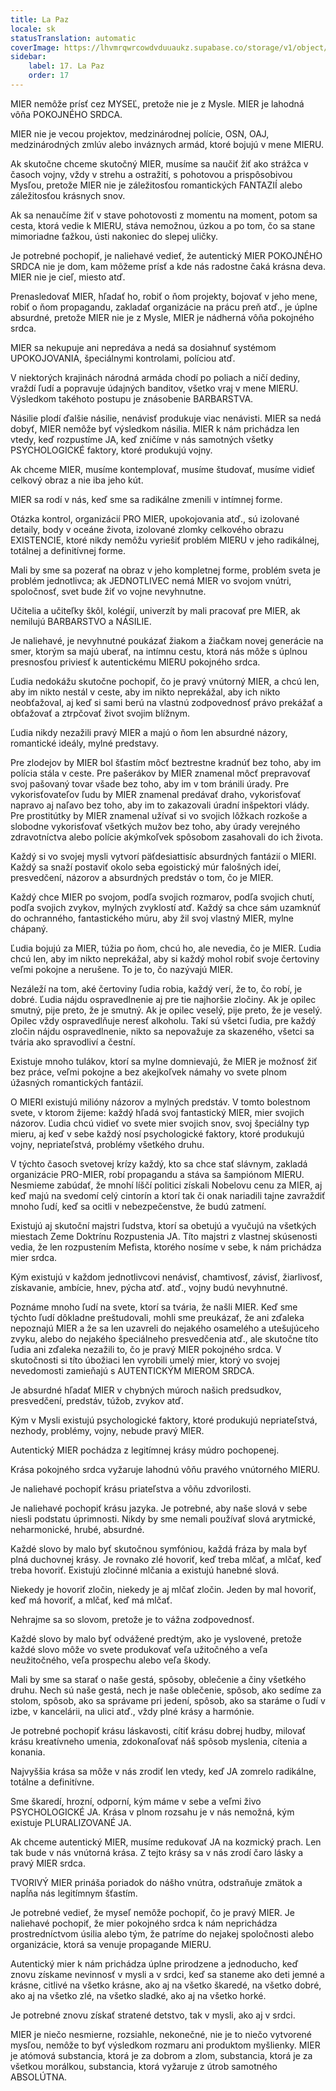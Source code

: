 ```yaml
---
title: La Paz
locale: sk
statusTranslation: automatic
coverImage: https://lhvmrqwrcowdvduuaukz.supabase.co/storage/v1/object/public/strapi-uploads/small_cover-educacion-fundamental.webp-2d51a7828a2b1309555be27f7e2a61a0.webp
sidebar:
    label: 17. La Paz
    order: 17
---
```

MIER nemôže prísť cez MYSEĽ, pretože nie je z Mysle. MIER je lahodná vôňa POKOJNÉHO SRDCA.

MIER nie je vecou projektov, medzinárodnej polície, OSN, OAJ, medzinárodných zmlúv alebo inváznych armád, ktoré bojujú v mene MIERU.

Ak skutočne chceme skutočný MIER, musíme sa naučiť žiť ako strážca v časoch vojny, vždy v strehu a ostražití, s pohotovou a prispôsobivou Mysľou, pretože MIER nie je záležitosťou romantických FANTAZIÍ alebo záležitosťou krásnych snov.

Ak sa nenaučíme žiť v stave pohotovosti z momentu na moment, potom sa cesta, ktorá vedie k MIERU, stáva nemožnou, úzkou a po tom, čo sa stane mimoriadne ťažkou, ústi nakoniec do slepej uličky.

Je potrebné pochopiť, je naliehavé vedieť, že autentický MIER POKOJNÉHO SRDCA nie je dom, kam môžeme prísť a kde nás radostne čaká krásna deva. MIER nie je cieľ, miesto atď.

Prenasledovať MIER, hľadať ho, robiť o ňom projekty, bojovať v jeho mene, robiť o ňom propagandu, zakladať organizácie na prácu preň atď., je úplne absurdné, pretože MIER nie je z Mysle, MIER je nádherná vôňa pokojného srdca.

MIER sa nekupuje ani nepredáva a nedá sa dosiahnuť systémom UPOKOJOVANIA, špeciálnymi kontrolami, políciou atď.

V niektorých krajinách národná armáda chodí po poliach a ničí dediny, vraždí ľudí a popravuje údajných banditov, všetko vraj v mene MIERU. Výsledkom takéhoto postupu je znásobenie BARBARSTVA.

Násilie plodí ďalšie násilie, nenávisť produkuje viac nenávisti. MIER sa nedá dobyť, MIER nemôže byť výsledkom násilia. MIER k nám prichádza len vtedy, keď rozpustíme JA, keď zničíme v nás samotných všetky PSYCHOLOGICKÉ faktory, ktoré produkujú vojny.

Ak chceme MIER, musíme kontemplovať, musíme študovať, musíme vidieť celkový obraz a nie iba jeho kút.

MIER sa rodí v nás, keď sme sa radikálne zmenili v intímnej forme.

Otázka kontrol, organizácií PRO MIER, upokojovania atď., sú izolované detaily, body v oceáne života, izolované zlomky celkového obrazu EXISTENCIE, ktoré nikdy nemôžu vyriešiť problém MIERU v jeho radikálnej, totálnej a definitívnej forme.

Mali by sme sa pozerať na obraz v jeho kompletnej forme, problém sveta je problém jednotlivca; ak JEDNOTLIVEC nemá MIER vo svojom vnútri, spoločnosť, svet bude žiť vo vojne nevyhnutne.

Učitelia a učiteľky škôl, kolégií, univerzít by mali pracovať pre MIER, ak nemilujú BARBARSTVO a NÁSILIE.

Je naliehavé, je nevyhnutné poukázať žiakom a žiačkam novej generácie na smer, ktorým sa majú uberať, na intímnu cestu, ktorá nás môže s úplnou presnosťou priviesť k autentickému MIERU pokojného srdca.

Ľudia nedokážu skutočne pochopiť, čo je pravý vnútorný MIER, a chcú len, aby im nikto nestál v ceste, aby im nikto neprekážal, aby ich nikto neobťažoval, aj keď si sami berú na vlastnú zodpovednosť právo prekážať a obťažovať a ztrpčovať život svojim blížnym.

Ľudia nikdy nezažili pravý MIER a majú o ňom len absurdné názory, romantické ideály, mylné predstavy.

Pre zlodejov by MIER bol šťastím môcť beztrestne kradnúť bez toho, aby im polícia stála v ceste. Pre pašerákov by MIER znamenal môcť prepravovať svoj pašovaný tovar všade bez toho, aby im v tom bránili úrady. Pre vykorisťovateľov ľudu by MIER znamenal predávať draho, vykorisťovať napravo aj naľavo bez toho, aby im to zakazovali úradní inšpektori vlády. Pre prostitútky by MIER znamenal užívať si vo svojich lôžkach rozkoše a slobodne vykorisťovať všetkých mužov bez toho, aby úrady verejného zdravotníctva alebo polície akýmkoľvek spôsobom zasahovali do ich života.

Každý si vo svojej mysli vytvorí päťdesiattisíc absurdných fantázií o MIERI. Každý sa snaží postaviť okolo seba egoistický múr falošných ideí, presvedčení, názorov a absurdných predstáv o tom, čo je MIER.

Každý chce MIER po svojom, podľa svojich rozmarov, podľa svojich chutí, podľa svojich zvykov, mylných zvyklostí atď. Každý sa chce sám uzamknúť do ochranného, fantastického múru, aby žil svoj vlastný MIER, mylne chápaný.

Ľudia bojujú za MIER, túžia po ňom, chcú ho, ale nevedia, čo je MIER. Ľudia chcú len, aby im nikto neprekážal, aby si každý mohol robiť svoje čertoviny veľmi pokojne a nerušene. To je to, čo nazývajú MIER.

Nezáleží na tom, aké čertoviny ľudia robia, každý verí, že to, čo robí, je dobré. Ľudia nájdu ospravedlnenie aj pre tie najhoršie zločiny. Ak je opilec smutný, pije preto, že je smutný. Ak je opilec veselý, pije preto, že je veselý. Opilec vždy ospravedlňuje neresť alkoholu. Takí sú všetci ľudia, pre každý zločin nájdu ospravedlnenie, nikto sa nepovažuje za skazeného, všetci sa tvária ako spravodliví a čestní.

Existuje mnoho tulákov, ktorí sa mylne domnievajú, že MIER je možnosť žiť bez práce, veľmi pokojne a bez akejkoľvek námahy vo svete plnom úžasných romantických fantázií.

O MIERI existujú milióny názorov a mylných predstáv. V tomto bolestnom svete, v ktorom žijeme: každý hľadá svoj fantastický MIER, mier svojich názorov. Ľudia chcú vidieť vo svete mier svojich snov, svoj špeciálny typ mieru, aj keď v sebe každý nosí psychologické faktory, ktoré produkujú vojny, nepriateľstvá, problémy všetkého druhu.

V týchto časoch svetovej krízy každý, kto sa chce stať slávnym, zakladá organizácie PRO-MIER, robí propagandu a stáva sa šampiónom MIERU. Nesmieme zabúdať, že mnohí líščí politici získali Nobelovu cenu za MIER, aj keď majú na svedomí celý cintorín a ktorí tak či onak nariadili tajne zavraždiť mnoho ľudí, keď sa ocitli v nebezpečenstve, že budú zatmení.

Existujú aj skutoční majstri ľudstva, ktorí sa obetujú a vyučujú na všetkých miestach Zeme Doktrínu Rozpustenia JA. Títo majstri z vlastnej skúsenosti vedia, že len rozpustením Mefista, ktorého nosíme v sebe, k nám prichádza mier srdca.

Kým existujú v každom jednotlivcovi nenávisť, chamtivosť, závisť, žiarlivosť, získavanie, ambície, hnev, pýcha atď. atď., vojny budú nevyhnutné.

Poznáme mnoho ľudí na svete, ktorí sa tvária, že našli MIER. Keď sme týchto ľudí dôkladne preštudovali, mohli sme preukázať, že ani zďaleka nepoznajú MIER a že sa len uzavreli do nejakého osamelého a utešujúceho zvyku, alebo do nejakého špeciálneho presvedčenia atď., ale skutočne títo ľudia ani zďaleka nezažili to, čo je pravý MIER pokojného srdca. V skutočnosti si títo úbožiaci len vyrobili umelý mier, ktorý vo svojej nevedomosti zamieňajú s AUTENTICKÝM MIEROM SRDCA.

Je absurdné hľadať MIER v chybných múroch našich predsudkov, presvedčení, predstáv, túžob, zvykov atď.

Kým v Mysli existujú psychologické faktory, ktoré produkujú nepriateľstvá, nezhody, problémy, vojny, nebude pravý MIER.

Autentický MIER pochádza z legitímnej krásy múdro pochopenej.

Krása pokojného srdca vyžaruje lahodnú vôňu pravého vnútorného MIERU.

Je naliehavé pochopiť krásu priateľstva a vôňu zdvorilosti.

Je naliehavé pochopiť krásu jazyka. Je potrebné, aby naše slová v sebe niesli podstatu úprimnosti. Nikdy by sme nemali používať slová arytmické, neharmonické, hrubé, absurdné.

Každé slovo by malo byť skutočnou symfóniou, každá fráza by mala byť plná duchovnej krásy. Je rovnako zlé hovoriť, keď treba mlčať, a mlčať, keď treba hovoriť. Existujú zločinné mlčania a existujú hanebné slová.

Niekedy je hovoriť zločin, niekedy je aj mlčať zločin. Jeden by mal hovoriť, keď má hovoriť, a mlčať, keď má mlčať.

Nehrajme sa so slovom, pretože je to vážna zodpovednosť.

Každé slovo by malo byť odvážené predtým, ako je vyslovené, pretože každé slovo môže vo svete produkovať veľa užitočného a veľa neužitočného, veľa prospechu alebo veľa škody.

Mali by sme sa starať o naše gestá, spôsoby, oblečenie a činy všetkého druhu. Nech sú naše gestá, nech je naše oblečenie, spôsob, ako sedíme za stolom, spôsob, ako sa správame pri jedení, spôsob, ako sa staráme o ľudí v izbe, v kancelárii, na ulici atď., vždy plné krásy a harmónie.

Je potrebné pochopiť krásu láskavosti, cítiť krásu dobrej hudby, milovať krásu kreatívneho umenia, zdokonaľovať náš spôsob myslenia, cítenia a konania.

Najvyššia krása sa môže v nás zrodiť len vtedy, keď JA zomrelo radikálne, totálne a definitívne.

Sme škaredí, hrozní, odporní, kým máme v sebe a veľmi živo PSYCHOLOGICKÉ JA. Krása v plnom rozsahu je v nás nemožná, kým existuje PLURALIZOVANÉ JA.

Ak chceme autentický MIER, musíme redukovať JA na kozmický prach. Len tak bude v nás vnútorná krása. Z tejto krásy sa v nás zrodí čaro lásky a pravý MIER srdca.

TVORIVÝ MIER prináša poriadok do nášho vnútra, odstraňuje zmätok a napĺňa nás legitímnym šťastím.

Je potrebné vedieť, že myseľ nemôže pochopiť, čo je pravý MIER. Je naliehavé pochopiť, že mier pokojného srdca k nám neprichádza prostredníctvom úsilia alebo tým, že patríme do nejakej spoločnosti alebo organizácie, ktorá sa venuje propagande MIERU.

Autentický mier k nám prichádza úplne prirodzene a jednoducho, keď znovu získame nevinnosť v mysli a v srdci, keď sa staneme ako deti jemné a krásne, citlivé na všetko krásne, ako aj na všetko škaredé, na všetko dobré, ako aj na všetko zlé, na všetko sladké, ako aj na všetko horké.

Je potrebné znovu získať stratené detstvo, tak v mysli, ako aj v srdci.

MIER je niečo nesmierne, rozsiahle, nekonečné, nie je to niečo vytvorené mysľou, nemôže to byť výsledkom rozmaru ani produktom myšlienky. MIER je atómová substancia, ktorá je za dobrom a zlom, substancia, ktorá je za všetkou morálkou, substancia, ktorá vyžaruje z útrob samotného ABSOLÚTNA.

